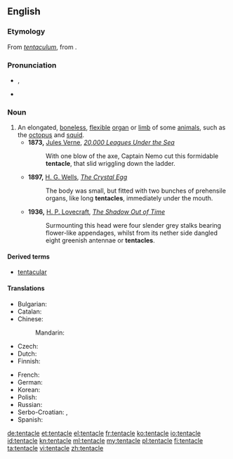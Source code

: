 ==English==

===Etymology===
From {{etyl|la}} ''[[tentaculum]]'', from {{term|tento|tentō|lang=la}}.

===Pronunciation===
* {{IPA|/ˈtɛntəkəl/}}, {{IPA|/ˈtɛntɨkəl/}}
* {{audio|en-us-tentacle.ogg|Audio (US)}}

===Noun===
{{en-noun}}

# An elongated, [[boneless]], [[flexible]] [[organ]] or [[limb]] of some [[animal]]s, such as the [[octopus]] and [[squid]].
#* '''1873,''' [[s:Author:Jules Verne|Jules Verne]], ''[http://etext.lib.virginia.edu/etcbin/ot2www-pubeng?specfile=/texts/english/modeng/publicsearch/modengpub.o2w&act=surround&offset=657864232&tag=Verne,+Jules,+1828-1905:+Twenty+Thousand+Leagues+Under+the+Sea,+1873&query=+tentacle&id=VerTwen 20,000 Leagues Under the Sea]''
#*: With one blow of the axe, Captain Nemo cut this formidable '''tentacle''', that slid wriggling down the ladder.
#* '''1897,''' [[s:Author:H._G._Wells|H. G. Wells]], ''[[s:The_Crystal_Egg|The Crystal Egg]]''
#*: The body was small, but fitted with two bunches of prehensile organs, like long '''tentacles''', immediately under the mouth.
#* '''1936,''' [[s:Author:Howard_Phillips_Lovecraft|H. P. Lovecraft]], ''[[s:The_Shadow_Out_of_Time/Chapter_4|The Shadow Out of Time]]''
#*: Surmounting this head were four slender grey stalks bearing flower-like appendages, whilst from its nether side dangled eight greenish antennae or '''tentacles'''.

====Derived terms====
* [[tentacular]]

====Translations====
{{trans-top|elongated, boneless, flexible appendage}}
* Bulgarian: {{t|bg|пипало|m}}
* Catalan: {{t-|ca|tentacle|m}}
* Chinese:
*: Mandarin: {{t|zh|触手|tr=hóng shǒu}}
* Czech: {{t-|cs|chapadlo|n}}
* Dutch: {{t|nl|tentakel|n}}
* Finnish: {{t+|fi|lonkero}}
{{trans-mid}}
* French: {{t+|fr|tentacule|m}}
* German: {{t+|de|Tentakel|m}}
* Korean: {{t|ko|촉수|sc=Kore}}
* Polish: {{t-|pl|macka|n}}
* Russian: {{t|ru|щупальце|n|tr=š'úpal'ce}}
* Serbo-Croatian: {{t|sh|pipak|m}}, {{t|sh|pipaljka|f}}
* Spanish: {{t-|es|tentáculo|m}}
{{trans-bottom}}

[[de:tentacle]]
[[et:tentacle]]
[[el:tentacle]]
[[fr:tentacle]]
[[ko:tentacle]]
[[io:tentacle]]
[[id:tentacle]]
[[kn:tentacle]]
[[ml:tentacle]]
[[my:tentacle]]
[[pl:tentacle]]
[[fi:tentacle]]
[[ta:tentacle]]
[[vi:tentacle]]
[[zh:tentacle]]
